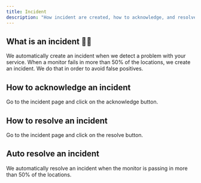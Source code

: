 ```yaml
---
title: Incident
description: "How incident are created, how to acknowledge, and resolve them🔥"
---
```


## What is an incident 🧑‍🏫

We automatically create an incident when we detect a problem with your service.
When a monitor fails in more than 50% of the locations, we create an incident.
We do that in order to avoid false positives.

## How to acknowledge an incident

Go to the incident page and click on the acknowledge button.

## How to resolve an incident

Go to the incident page and click on the resolve button.

## Auto resolve an incident

We automatically resolve an incident when the monitor is passing in more than
50% of the locations.
